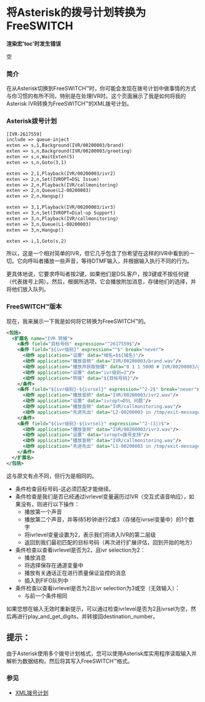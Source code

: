 # 将Asterisk的拨号计划转换为FreeSWITCH

**渲染宏'toc'时发生错误**

空

### 简介

在从Asterisk切换到FreeSWITCH™时，你可能会发现在拨号计划中做事情的方式与你习惯的有所不同，特别是在处理IVR时。这个页面展示了我是如何将我的Asterisk IVR转换为FreeSWITCH™的XML拨号计划。

### Asterisk拨号计划

```xml
[IVR-2617559]
include => queue-inject
exten => s,1,Background(IVR/00200003/brand)
exten => s,n,Background(IVR/00200003/greeting)
exten => s,n,WaitExten(5)
exten => s,n,Goto(3,1)

exten => 2,1,Playback(IVR/00200003/ivr2)
exten => 2,n,Set(IVROPT=DSL Issue)
exten => 2,n,Playback(IVR/callmonitoring)
exten => 2,n,Queue(L2-00200003)
exten => 2,n,Hangup()

exten => 3,1,Playback(IVR/00200003/ivr3)
exten => 3,n,Set(IVROPT=Dial-up Support)
exten => 3,n,Playback(IVR/callmonitoring)
exten => 3,n,Queue(L1-00200003)
exten => 3,n,Hangup()

exten => i,1,Goto(s,2)
```

所以，这是一个相对简单的IVR，但它几乎包含了你希望在这样的IVR中看到的一切。它向呼叫者播放一些声音，等待DTMF输入，并根据输入执行不同的行为。

更具体地说，它要求呼叫者按2键，如果他们是DSL客户，按3键或不按任何键（代表拨号上网）。然后，根据所选项，它会播放附加消息，存储他们的选择，并将他们放入队列。

### FreeSWITCH™版本

现在，我来展示一下我是如何将它转换为FreeSWITCH™的。

```xml
<包括>
  <扩展名 name="IVR 转接">
    <条件 field="目标号码" expression="^2617559$"/>
    <条件 field="${ivr级别}" expression="^$" break="never">
      <动作 application="设置" data="域名=$${域名}"/>
      <动作 application="播放音频" data="IVR/00200003/brand.wav"/>
      <动作 application="播放并获取按键" data="0 1 1 5000 # IVR/00200003/greeting.wav /invalid.wav ivrsel (2|3)"/>
      <动作 application="设置" data="ivr级别=2"/>
      <动作 application="转接" data="${目标号码}"/>
    </条件>
    <条件 field="${ivr级别}-${ivrsel}" expression="^2-2$" break="never">
      <动作 application="播放音频" data="IVR/00200003/ivr2.wav"/>
      <动作 application="设置" data="ivropt=DSL 问题"/>
      <动作 application="播放音频" data="IVR/callmonitoring.wav"/>
      <动作 application="先进先出" data="L2-00200003 in /tmp/exit-message.wav /tmp/music-on-hold.wav"/>
    </条件>
    <条件 field="${ivr级别}-${ivrsel}" expression="^2-(3|)$">
      <动作 application="播放音频" data="IVR/00200003/ivr3.wav"/>
      <动作 application="设置" data="ivropt=拨号支持"/>
      <动作 application="播放音频" data="IVR/callmonitoring.wav"/>
      <动作 application="先进先出" data="L1-00200003 in /tmp/exit-message.wav /tmp/music-on-hold.wav"/>
    </条件>
  </扩展名>
</包括>
```
这与原文有点不同，但行为是相同的。

* 条件检查目标号码-这必须匹配才能继续。
* 条件检查是我们是否已经通过ivrlevel变量遍历过IVR（交互式语音响应），如果没有，则进行以下操作：
   * 播放第一个声音
   * 播放第二个声音，并等待5秒钟进行2或3（存储在ivrsel变量中）的1个数字
   * 将ivrlevel变量设置为2，表示我们将进入IVR的第二层级
   * 返回到我们最初匹配的目标号码（再次进行扩展评估，回到开始的地方）
* 条件检查以查看ivrlevel是否为2，且ivr selection为2：
   * 播放消息
   * 将选择保存在通道变量中
   * 播放有关通话正在进行质量保证监控的消息
   * 插入到FIFO队列中
* 条件检查以查看ivrlevel是否为2且ivr selection为3或空（无效输入）：
   * 与前一个条件相同

如果您想在输入无效时重新提示，可以通过检查ivrlevel是否为2且ivrsel为空，然后再进行play_and_get_digits，并转接回destination_number。

## 提示：

由于Asterisk使用多个拨号计划格式，您可以使用Asterisk库实用程序读取输入并解析为数据结构，然后将其写入FreeSWITCH™格式。

###   

### 参见

* [XML拨号计划](../../../../Dialplan/XML-Dialplan/index.mdx#about)